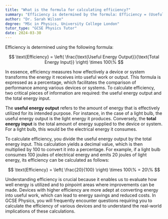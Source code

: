 ```yaml
---
title: "What is the formula for calculating efficiency?"
summary: "Efficiency is determined by the formula: Efficiency = (Useful Energy Output / Total Energy Input) × 100%, measuring the effectiveness of energy use in a system."
author: "Dr. Sarah Wilson"
degree: "MSc in Physics, University College London"
tutor_type: "GCSE Physics Tutor"
date: 2024-03-30
---
```


Efficiency is determined using the following formula:

$$
\text{Efficiency} = \left( \frac{\text{Useful Energy Output}}{\text{Total Energy Input}} \right) \times 100\%
$$

In essence, efficiency measures how effectively a device or system transforms the energy it receives into useful work or output. This formula is expressed as a percentage, which facilitates the comparison of performance among various devices or systems. To calculate efficiency, two critical pieces of information are required: the useful energy output and the total energy input.

The **useful energy output** refers to the amount of energy that is effectively utilized for its intended purpose. For instance, in the case of a light bulb, the useful energy output is the light energy it produces. Conversely, the **total energy input** is the total amount of energy supplied to the device or system. For a light bulb, this would be the electrical energy it consumes.

To calculate efficiency, you divide the useful energy output by the total energy input. This calculation yields a decimal value, which is then multiplied by 100 to convert it into a percentage. For example, if a light bulb consumes $100$ joules of electrical energy and emits $20$ joules of light energy, its efficiency can be calculated as follows:

$$
\text{Efficiency} = \left( \frac{20}{100} \right) \times 100\% = 20\%
$$

Understanding efficiency is crucial because it enables us to evaluate how well energy is utilized and to pinpoint areas where improvements can be made. Devices with higher efficiency are more adept at converting energy into useful work, which can lead to energy savings and reduced costs. In GCSE Physics, you will frequently encounter questions requiring you to calculate the efficiency of various devices and to understand the real-world implications of these calculations.
    